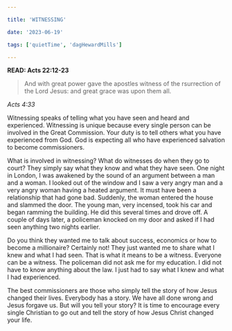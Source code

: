 ```yaml
---

title: 'WITNESSING'

date: '2023-06-19'

tags: ['quietTime', 'dagHewardMills']

---
```




**READ: Acts 22:12-23**

>And with great power gave the apostles witness of the rsurrection of the Lord Jesus: and great grace was upon them all. 

*Acts 4:33*

Witnessing speaks of telling what you have seen and heard and experienced. Witnessing is unique because every single person can be involved in the Great Commission. Your duty is to tell others what you have experienced from God. God is expecting all who have experienced salvation to become commissioners. 

What is involved in witnessing? What do witnesses do when they go to court? They simply say what they know and what they have seen. One night in London, I was awakened by the sound of an argument between a man and a woman. I looked out of the window and I saw a very angry man and a very angry woman having a heated argument. It must have been a relationship that had gone bad. Suddenly, the woman entered the house and slammed the door. The young man, very incensed, took his car and began ramming the building. He did this several times and drove off. A couple of days later, a policeman knocked on my door and asked if I had seen anything two nights earlier.

Do you think they wanted me to talk about success, economics or how to become a millionaire? Certainly not! They just wanted me to share what I knew and what I had seen. That is what it means to be a witness. Everyone can be a witness. The policeman did not ask me for my education. I did not have to know anything about the law. I just had to say what I knew and what I had experienced. 

The best commissioners are those who simply tell the story of how Jesus changed their lives. Everybody has a story. We have all done wrong and Jesus forgave us. But will you tell your story? It is time to encourage every single Christian to go out and tell the story of how Jesus Christ changed your life. 
